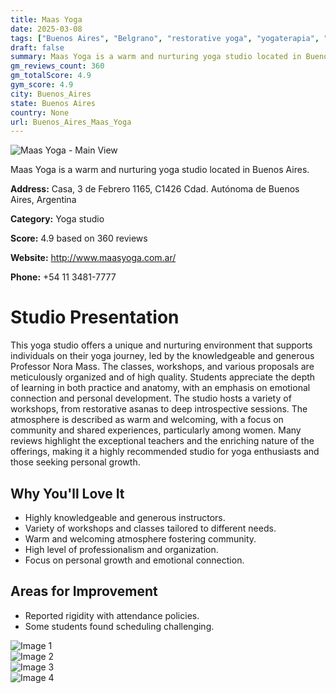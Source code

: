 ```yaml
---
title: Maas Yoga
date: 2025-03-08
tags: ["Buenos Aires", "Belgrano", "restorative yoga", "yogaterapia", "somatic yoga", "welcoming atmosphere", "community-focused", "Buenos Aires"]  
draft: false
summary: Maas Yoga is a warm and nurturing yoga studio located in Buenos Aires.
gm_reviews_count: 360
gm_totalScore: 4.9
gym_score: 4.9
city: Buenos_Aires
state: Buenos Aires
country: None
url: Buenos_Aires_Maas_Yoga
---
```


<div className="aspect-[16/9] relative my-8">
  <img 
    src="https://lh5.googleusercontent.com/p/AF1QipPlPIs4lNaed0m3G28ZQZZ4zQUEPLtVtIbFRtpm=w1920-h1080-k-no"
    alt="Maas Yoga - Main View"
    className="object-cover absolute inset-0 w-full h-full rounded-lg"
  />
</div>

Maas Yoga is a warm and nurturing yoga studio located in Buenos Aires.

**Address:** Casa, 3 de Febrero 1165, C1426 Cdad. Autónoma de Buenos Aires, Argentina

**Category:** Yoga studio

**Score:** 4.9 based on 360 reviews

**Website:** http://www.maasyoga.com.ar/

**Phone:** +54 11 3481-7777

# Studio Presentation

This yoga studio offers a unique and nurturing environment that supports individuals on their yoga journey, led by the knowledgeable and generous Professor Nora Mass. The classes, workshops, and various proposals are meticulously organized and of high quality. Students appreciate the depth of learning in both practice and anatomy, with an emphasis on emotional connection and personal development. The studio hosts a variety of workshops, from restorative asanas to deep introspective sessions. The atmosphere is described as warm and welcoming, with a focus on community and shared experiences, particularly among women. Many reviews highlight the exceptional teachers and the enriching nature of the offerings, making it a highly recommended studio for yoga enthusiasts and those seeking personal growth.

## Why You'll Love It

- Highly knowledgeable and generous instructors.
- Variety of workshops and classes tailored to different needs.
- Warm and welcoming atmosphere fostering community.
- High level of professionalism and organization.
- Focus on personal growth and emotional connection.

## Areas for Improvement

- Reported rigidity with attendance policies.
- Some students found scheduling challenging.

<div className="grid grid-cols-1 xl:grid-cols-2 gap-4 my-8">
<div className="aspect-[4/3] relative"><img src="https://lh3.googleusercontent.com/p/AF1QipOAJ4x0eHmqzc02PBFheAtA63AfiUShk8HRQolz=w1920-h1080-k-no" alt="Image 1" className="object-cover absolute inset-0 w-full h-full rounded-lg" /></div>
<div className="aspect-[4/3] relative"><img src="https://lh5.googleusercontent.com/p/AF1QipNrRTK6Cw0WMujNNTKAOLZM7gM7ZRSSD_WXsE6p=w1920-h1080-k-no" alt="Image 2" className="object-cover absolute inset-0 w-full h-full rounded-lg" /></div>
<div className="aspect-[4/3] relative"><img src="https://lh5.googleusercontent.com/p/AF1QipOypKpw7STxvaPp97F2Zqm78cwO6iM_RTpGapWR=w1920-h1080-k-no" alt="Image 3" className="object-cover absolute inset-0 w-full h-full rounded-lg" /></div>
<div className="aspect-[4/3] relative"><img src="https://lh5.googleusercontent.com/p/AF1QipOeB570kN-zHIu51KMAW45loun8x2OLWwEyRsG6=w1920-h1080-k-no" alt="Image 4" className="object-cover absolute inset-0 w-full h-full rounded-lg" /></div>
</div>